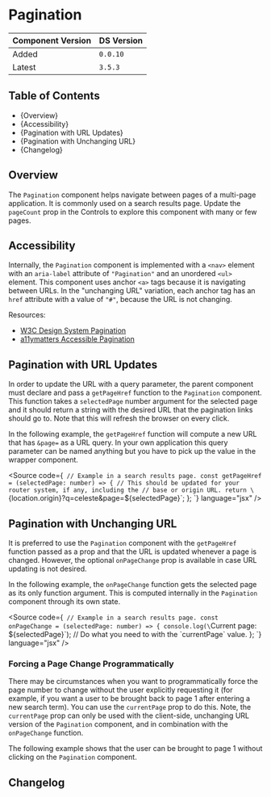 

<Meta of={PaginationStories} />

# Pagination

| Component Version | DS Version |
| ----------------- | ---------- |
| Added             | `0.0.10`   |
| Latest            | `3.5.3`    |

## Table of Contents

- {<Link href="#overview" target="_self">Overview</Link>}
- {<Link href="#accessibility" target="_self">Accessibility</Link>}
- {<Link href="#pagination-with-url-updates" target="_self">Pagination with URL Updates</Link>}
- {<Link href="#pagination-with-unchanging-url" target="_self">Pagination with Unchanging URL</Link>}
- {<Link href="#changelog" target="_self">Changelog</Link>}

## Overview

<Description of={PaginationStories} />

The `Pagination` component helps navigate between pages of a multi-page
application. It is commonly used on a search results page. Update the `pageCount`
prop in the Controls to explore this component with many or few pages.

## Accessibility

Internally, the `Pagination` component is implemented with a `<nav>` element with
an `aria-label` attribute of `"Pagination"` and an unordered `<ul>` element. This
component uses anchor `<a>` tags because it is navigating between URLs. In the
"unchanging URL" variation, each anchor tag has an `href` attribute with a value
of `"#"`, because the URL is not changing.

Resources:

- [W3C Design System Pagination](https://design-system.w3.org/components/pagination.html)
- [a11ymatters Accessible Pagination](https://www.a11ymatters.com/pattern/pagination/)

## Pagination with URL Updates

In order to update the URL with a query parameter, the parent component must
declare and pass a `getPageHref` function to the `Pagination` component. This
function takes a `selectedPage` number argument for the selected page and it
should return a string with the desired URL that the pagination links should go
to. Note that this will refresh the browser on every click.

In the following example, the `getPageHref` function will compute a new URL that
has `&page=` as a URL query. In your own application this query parameter can be
named anything but you have to pick up the value in the wrapper component.

<Source
  code={`
// Example in a search results page.
const getPageHref = (selectedPage: number) => {
  // This should be updated for your router system, if any, including the
  // base or origin URL.
  return \`{location.origin}?q=celeste&page=\$\{selectedPage\}\`;
};
`}
  language="jsx"
/>

<Canvas of={PaginationStories.URLUpdates} />

<ArgTypes of={PaginationStories.URLUpdates} />

## Pagination with Unchanging URL

It is preferred to use the `Pagination` component with the `getPageHref`
function passed as a prop and that the URL is updated whenever a page is
changed. However, the optional `onPageChange` prop is available in case URL
updating is not desired.

In the following example, the `onPageChange` function gets the selected page as
its only function argument. This is computed internally in the `Pagination`
component through its own state.

<Source
  code={`
// Example in a search results page.
const onPageChange = (selectedPage: number) => {
  console.log(\`Current page: \$\{selectedPage\}\`);
  // Do what you need to with the \`currentPage\` value.
};
`}
  language="jsx"
/>

<Canvas of={PaginationStories.UnchangingURL} />

### Forcing a Page Change Programmatically

There may be circumstances when you want to programmatically force the page
number to change without the user explicitly requesting it (for example, if
you want a user to be brought back to page 1 after entering a new search term).
You can use the `currentPage` prop to do this. Note, the `currentPage` prop can
only be used with the client-side, unchanging URL version of the `Pagination`
component, and in combination with the `onPageChange` function.

The following example shows that the user can be brought to page 1 without
clicking on the `Pagination` component.

<Canvas of={PaginationStories.UpdateProgrammatically} />

## Changelog

<ComponentChangelogTable changelogData={changelogData} />
